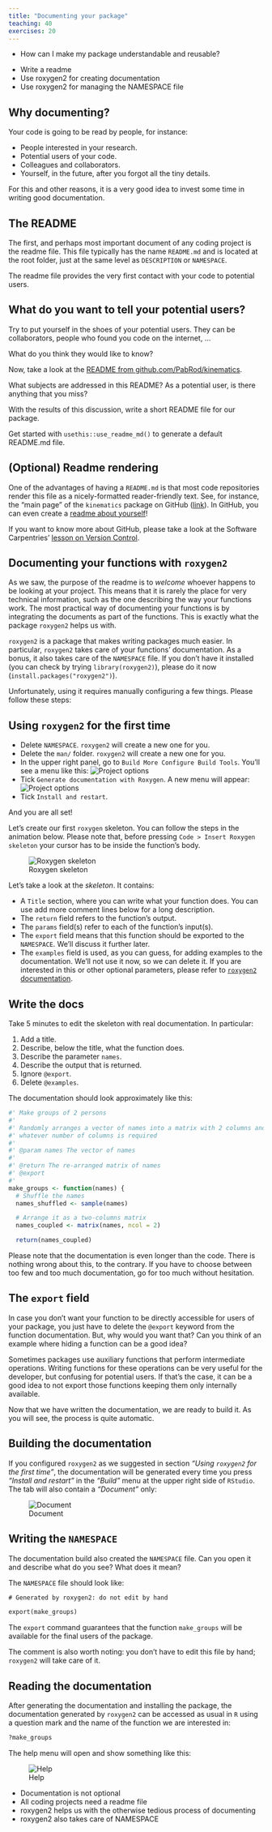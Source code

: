 ```yaml
---
title: "Documenting your package"
teaching: 40
exercises: 20
---
```


::: questions
- How can I make my package understandable and reusable?
:::

::: objectives
- Write a readme
- Use roxygen2 for creating documentation
- Use roxygen2 for managing the NAMESPACE file
:::



## Why documenting?

Your code is going to be read by people, for instance:

- People interested in your research.
- Potential users of your code.
- Colleagues and collaborators.
- Yourself, in the future, after you forgot all the tiny details.

For this and other reasons, it is a very good idea to invest some time in writing good documentation.

## The README

The first, and perhaps most important document of any coding project is the readme file.
This file typically has the name `README.md` and is located at the root folder, just at the same level as `DESCRIPTION` or `NAMESPACE`.

The readme file provides the very first contact with your code to potential users.

::: discussion
## What do you want to tell your potential users?
Try to put yourself in the shoes of your potential users.
They can be collaborators, people who found you code on the internet, ...

What do you think they would like to know?

Now, take a look at the [README from github.com/PabRod/kinematics](https://github.com/PabRod/kinematics).

What subjects are addressed in this README? As a potential user, is there anything that you miss?

With the results of this discussion, write a short README file for our package.

Get started with `usethis::use_readme_md()` to generate a default README.md file.
:::

::: callout
## (Optional) Readme rendering
One of the advantages of having a `README.md` is that most code repositories render this file as a nicely-formatted reader-friendly text.
See, for instance, the "main page" of the `kinematics` package on GitHub ([link](https://github.com/PabRod/kinematics)).
In GitHub, you can even create a [readme about yourself](https://github.com/PabRod)!

If you want to know more about GitHub, please take a look at the Software Carpentries' [lesson on Version Control](https://swcarpentry.github.io/git-novice/).
:::

## Documenting your functions with `roxygen2`

As we saw, the purpose of the readme is to _welcome_ whoever happens to be looking at your project.
This means that it is rarely the place for very technical information, such as the one describing the way your functions work.
The most practical way of documenting your functions is by integrating the documents as part of the functions.
This is exactly what the package `roxygen2` helps us with.

`roxygen2` is a package that makes writing packages much easier.
In particular, `roxygen2` takes care of your functions' documentation.
As a bonus, it also takes care of the `NAMESPACE` file.
If you don't have it installed (you can check by trying `library(roxygen2)`), please do it now (`install.packages("roxygen2")`).

Unfortunately, using it requires manually configuring a few things.
Please follow these steps:

::: checklist
## Using `roxygen2` for the first time
- Delete `NAMESPACE`. `roxygen2` will create a new one for you.
- Delete the `man/` folder. `roxygen2` will create a new one for you.
- In the upper right panel, go to `Build More Configure Build Tools`. You'll see a menu like this:
![Project options](fig/project-options.png)
- Tick `Generate documentation with Roxygen`.
A new menu will appear:
![Project options](fig/roxygen-options.png)
- Tick `Install and restart`.

And you are all set!
:::

Let's create our first `roxygen` skeleton.
You can follow the steps in the animation below.
Please note that, before pressing `Code > Insert Roxygen skeleton` your cursor has to be inside the function's body.

![Roxygen skeleton](fig/roxygen-skeleton.gif)

Let's take a look at the _skeleton_. It contains:

- A `Title` section, where you can write what your function does. You can use add more comment lines below for a long description.
- The `return` field refers to the function's output.
- The `params` field(s) refer to each of the function's input(s).
- The `export` field means that this function should be exported to the `NAMESPACE`. We'll discuss it further later.
- The `examples` field is used, as you can guess, for adding examples to the documentation. We'll not use it now, so we can delete it. If you are interested in this or other optional parameters, please refer to [`roxygen2` documentation](https://cran.r-project.org/web/packages/roxygen2/vignettes/roxygen2.html).

::: challenge
## Write the docs
Take 5 minutes to edit the skeleton with real documentation.
In particular:

1. Add a title.
2. Describe, below the title, what the function does.
3. Describe the parameter `names`.
4. Describe the output that is returned.
5. Ignore `@export`.
6. Delete `@examples`.

:::: solution
The documentation should look approximately like this:

```r
#' Make groups of 2 persons
#'
#' Randomly arranges a vector of names into a matrix with 2 columns and
#' whatever number of columns is required
#'
#' @param names The vector of names
#'
#' @return The re-arranged matrix of names
#' @export
#'
make_groups <- function(names) {
  # Shuffle the names
  names_shuffled <- sample(names)

  # Arrange it as a two-columns matrix
  names_coupled <- matrix(names, ncol = 2)

  return(names_coupled)
```

Please note that the documentation is even longer than the code.
There is nothing wrong about this, to the contrary.
If you have to choose between too few and too much documentation, go for too much without hesitation.
::::
:::

::: challenge
## The `export` field
In case you don't want your function to be directly accessible for users of your package, you just have to delete the `@export` keyword from the function documentation.
But, why would you want that?
Can you think of an example where hiding a function can be a good idea?

:::: solution
Sometimes packages use auxiliary functions that perform intermediate operations.
Writing functions for these operations can be very useful for the developer, but confusing for potential users.
If that's the case, it can be a good idea to not export those functions keeping them only internally available.
::::
:::

Now that we have written the documentation, we are ready to build it.
As you will see, the process is quite automatic.

## Building the documentation
If you configured `roxygen2` as we suggested in section _"Using `roxygen2` for the first time"_, the documentation will be generated every time you press _"Install and restart"_ in the _"Build"_ menu at the upper right side of `RStudio`. The tab will also contain a _"Document"_ only:

![Document](fig/document.gif)

::: challenge
## Writing the `NAMESPACE`
The documentation build also created the `NAMESPACE` file.
Can you open it and describe what do you see?
What does it mean?

:::: solution
The `NAMESPACE` file should look like:

```txt
# Generated by roxygen2: do not edit by hand

export(make_groups)
```

The `export` command guarantees that the function `make_groups` will be available for the final users of the package.

The comment is also worth noting: you don't have to edit this file by hand; `roxygen2` will take care of it.
::::
:::

## Reading the documentation

After generating the documentation and installing the package, the documentation generated by `roxygen2` can be accessed as usual in `R` using a question mark and the name of the function we are interested in:

```r
?make_groups
```

The help menu will open and show something like this:

![Help](fig/help.png)

::: keypoints
- Documentation is not optional
- All coding projects need a readme file
- roxygen2 helps us with the otherwise tedious process of documenting
- roxygen2 also takes care of NAMESPACE
:::